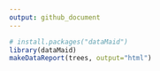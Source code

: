 ```yaml
---
output: github_document
---
```


```r
# install.packages("dataMaid")
library(dataMaid)
makeDataReport(trees, output="html")
```
